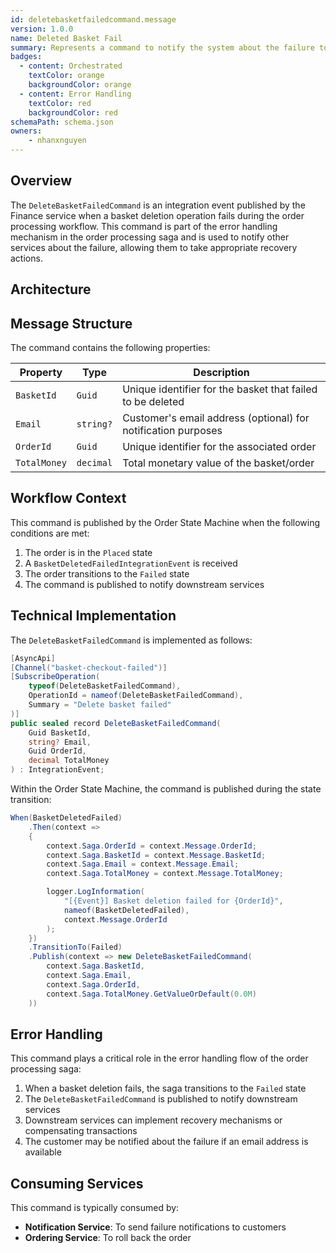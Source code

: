 ```yaml
---
id: deletebasketfailedcommand.message
version: 1.0.0
name: Deleted Basket Fail
summary: Represents a command to notify the system about the failure to delete a basket
badges:
  - content: Orchestrated
    textColor: orange
    backgroundColor: orange
  - content: Error Handling
    textColor: red
    backgroundColor: red
schemaPath: schema.json
owners:
    - nhanxnguyen
---
```


## Overview

The `DeleteBasketFailedCommand` is an integration event published by the Finance service when a basket deletion operation fails during the order processing workflow. This command is part of the error handling mechanism in the order processing saga and is used to notify other services about the failure, allowing them to take appropriate recovery actions.

## Architecture

<NodeGraph />

## Message Structure

The command contains the following properties:

| Property | Type | Description |
|----------|------|-------------|
| `BasketId` | `Guid` | Unique identifier for the basket that failed to be deleted |
| `Email` | `string?` | Customer's email address (optional) for notification purposes |
| `OrderId` | `Guid` | Unique identifier for the associated order |
| `TotalMoney` | `decimal` | Total monetary value of the basket/order |

## Workflow Context

This command is published by the Order State Machine when the following conditions are met:

1. The order is in the `Placed` state
2. A `BasketDeletedFailedIntegrationEvent` is received
3. The order transitions to the `Failed` state
4. The command is published to notify downstream services

## Technical Implementation

The `DeleteBasketFailedCommand` is implemented as follows:

```csharp frame="terminal"
[AsyncApi]
[Channel("basket-checkout-failed")]
[SubscribeOperation(
    typeof(DeleteBasketFailedCommand),
    OperationId = nameof(DeleteBasketFailedCommand),
    Summary = "Delete basket failed"
)]
public sealed record DeleteBasketFailedCommand(
    Guid BasketId,
    string? Email,
    Guid OrderId,
    decimal TotalMoney
) : IntegrationEvent;
```

Within the Order State Machine, the command is published during the state transition:

```csharp frame="terminal"
When(BasketDeletedFailed)
    .Then(context =>
    {
        context.Saga.OrderId = context.Message.OrderId;
        context.Saga.BasketId = context.Message.BasketId;
        context.Saga.Email = context.Message.Email;
        context.Saga.TotalMoney = context.Message.TotalMoney;

        logger.LogInformation(
            "[{Event}] Basket deletion failed for {OrderId}",
            nameof(BasketDeletedFailed),
            context.Message.OrderId
        );
    })
    .TransitionTo(Failed)
    .Publish(context => new DeleteBasketFailedCommand(
        context.Saga.BasketId,
        context.Saga.Email,
        context.Saga.OrderId,
        context.Saga.TotalMoney.GetValueOrDefault(0.0M)
    ))
```

## Error Handling

This command plays a critical role in the error handling flow of the order processing saga:

1. When a basket deletion fails, the saga transitions to the `Failed` state
2. The `DeleteBasketFailedCommand` is published to notify downstream services
3. Downstream services can implement recovery mechanisms or compensating transactions
4. The customer may be notified about the failure if an email address is available

## Consuming Services

This command is typically consumed by:

- **Notification Service**: To send failure notifications to customers
- **Ordering Service**: To roll back the order